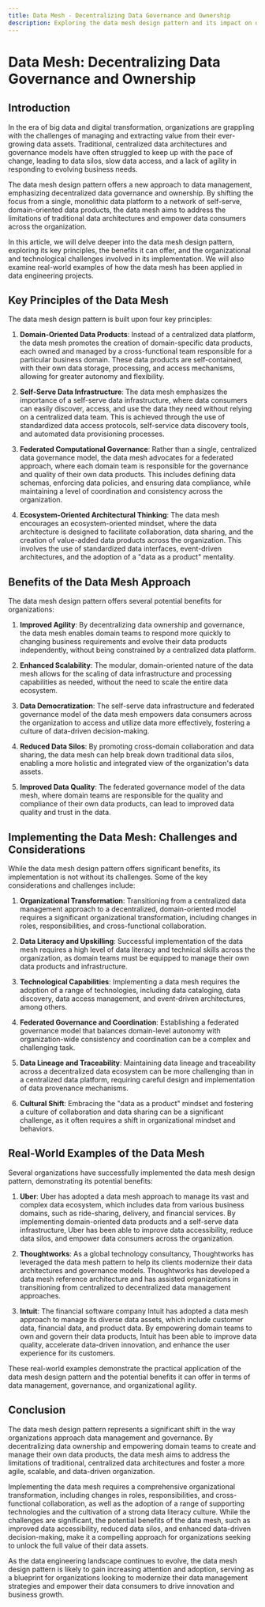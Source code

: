 ```yaml
---
title: Data Mesh - Decentralizing Data Governance and Ownership
description: Exploring the data mesh design pattern and its impact on data engineering
---
```


# Data Mesh: Decentralizing Data Governance and Ownership

## Introduction

In the era of big data and digital transformation, organizations are grappling with the challenges of managing and extracting value from their ever-growing data assets. Traditional, centralized data architectures and governance models have often struggled to keep up with the pace of change, leading to data silos, slow data access, and a lack of agility in responding to evolving business needs.

The data mesh design pattern offers a new approach to data management, emphasizing decentralized data governance and ownership. By shifting the focus from a single, monolithic data platform to a network of self-serve, domain-oriented data products, the data mesh aims to address the limitations of traditional data architectures and empower data consumers across the organization.

In this article, we will delve deeper into the data mesh design pattern, exploring its key principles, the benefits it can offer, and the organizational and technological challenges involved in its implementation. We will also examine real-world examples of how the data mesh has been applied in data engineering projects.

## Key Principles of the Data Mesh

The data mesh design pattern is built upon four key principles:

1. **Domain-Oriented Data Products**: Instead of a centralized data platform, the data mesh promotes the creation of domain-specific data products, each owned and managed by a cross-functional team responsible for a particular business domain. These data products are self-contained, with their own data storage, processing, and access mechanisms, allowing for greater autonomy and flexibility.

2. **Self-Serve Data Infrastructure**: The data mesh emphasizes the importance of a self-serve data infrastructure, where data consumers can easily discover, access, and use the data they need without relying on a centralized data team. This is achieved through the use of standardized data access protocols, self-service data discovery tools, and automated data provisioning processes.

3. **Federated Computational Governance**: Rather than a single, centralized data governance model, the data mesh advocates for a federated approach, where each domain team is responsible for the governance and quality of their own data products. This includes defining data schemas, enforcing data policies, and ensuring data compliance, while maintaining a level of coordination and consistency across the organization.

4. **Ecosystem-Oriented Architectural Thinking**: The data mesh encourages an ecosystem-oriented mindset, where the data architecture is designed to facilitate collaboration, data sharing, and the creation of value-added data products across the organization. This involves the use of standardized data interfaces, event-driven architectures, and the adoption of a "data as a product" mentality.

## Benefits of the Data Mesh Approach

The data mesh design pattern offers several potential benefits for organizations:

1. **Improved Agility**: By decentralizing data ownership and governance, the data mesh enables domain teams to respond more quickly to changing business requirements and evolve their data products independently, without being constrained by a centralized data platform.

2. **Enhanced Scalability**: The modular, domain-oriented nature of the data mesh allows for the scaling of data infrastructure and processing capabilities as needed, without the need to scale the entire data ecosystem.

3. **Data Democratization**: The self-serve data infrastructure and federated governance model of the data mesh empowers data consumers across the organization to access and utilize data more effectively, fostering a culture of data-driven decision-making.

4. **Reduced Data Silos**: By promoting cross-domain collaboration and data sharing, the data mesh can help break down traditional data silos, enabling a more holistic and integrated view of the organization's data assets.

5. **Improved Data Quality**: The federated governance model of the data mesh, where domain teams are responsible for the quality and compliance of their own data products, can lead to improved data quality and trust in the data.

## Implementing the Data Mesh: Challenges and Considerations

While the data mesh design pattern offers significant benefits, its implementation is not without its challenges. Some of the key considerations and challenges include:

1. **Organizational Transformation**: Transitioning from a centralized data management approach to a decentralized, domain-oriented model requires a significant organizational transformation, including changes in roles, responsibilities, and cross-functional collaboration.

2. **Data Literacy and Upskilling**: Successful implementation of the data mesh requires a high level of data literacy and technical skills across the organization, as domain teams must be equipped to manage their own data products and infrastructure.

3. **Technological Capabilities**: Implementing a data mesh requires the adoption of a range of technologies, including data cataloging, data discovery, data access management, and event-driven architectures, among others.

4. **Federated Governance and Coordination**: Establishing a federated governance model that balances domain-level autonomy with organization-wide consistency and coordination can be a complex and challenging task.

5. **Data Lineage and Traceability**: Maintaining data lineage and traceability across a decentralized data ecosystem can be more challenging than in a centralized data platform, requiring careful design and implementation of data provenance mechanisms.

6. **Cultural Shift**: Embracing the "data as a product" mindset and fostering a culture of collaboration and data sharing can be a significant challenge, as it often requires a shift in organizational mindset and behaviors.

## Real-World Examples of the Data Mesh

Several organizations have successfully implemented the data mesh design pattern, demonstrating its potential benefits:

1. **Uber**: Uber has adopted a data mesh approach to manage its vast and complex data ecosystem, which includes data from various business domains, such as ride-sharing, delivery, and financial services. By implementing domain-oriented data products and a self-serve data infrastructure, Uber has been able to improve data accessibility, reduce data silos, and empower data consumers across the organization.

2. **Thoughtworks**: As a global technology consultancy, Thoughtworks has leveraged the data mesh pattern to help its clients modernize their data architectures and governance models. Thoughtworks has developed a data mesh reference architecture and has assisted organizations in transitioning from centralized to decentralized data management approaches.

3. **Intuit**: The financial software company Intuit has adopted a data mesh approach to manage its diverse data assets, which include customer data, financial data, and product data. By empowering domain teams to own and govern their data products, Intuit has been able to improve data quality, accelerate data-driven innovation, and enhance the user experience for its customers.

These real-world examples demonstrate the practical application of the data mesh design pattern and the potential benefits it can offer in terms of data management, governance, and organizational agility.

## Conclusion

The data mesh design pattern represents a significant shift in the way organizations approach data management and governance. By decentralizing data ownership and empowering domain teams to create and manage their own data products, the data mesh aims to address the limitations of traditional, centralized data architectures and foster a more agile, scalable, and data-driven organization.

Implementing the data mesh requires a comprehensive organizational transformation, including changes in roles, responsibilities, and cross-functional collaboration, as well as the adoption of a range of supporting technologies and the cultivation of a strong data literacy culture. While the challenges are significant, the potential benefits of the data mesh, such as improved data accessibility, reduced data silos, and enhanced data-driven decision-making, make it a compelling approach for organizations seeking to unlock the full value of their data assets.

As the data engineering landscape continues to evolve, the data mesh design pattern is likely to gain increasing attention and adoption, serving as a blueprint for organizations looking to modernize their data management strategies and empower their data consumers to drive innovation and business growth.